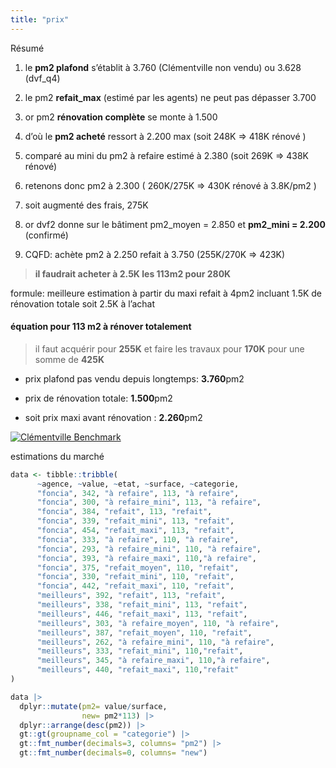 ```yaml
---
title: "prix"
---
```


Résumé

1.  le **pm2 plafond** s'établit à 3.760 (Clémentville non vendu) ou 3.628 (dvf_q4)

2.  le pm2 **refait_max** (estimé par les agents) ne peut pas dépasser 3.700

3.  or pm2 **rénovation complète** se monte à 1.500

4.  d'où le **pm2 acheté** ressort à 2.200 max (soit 248K =\> 418K rénové )

5.  comparé au mini du pm2 à refaire estimé à 2.380 (soit 269K =\> 438K rénové)

6.  retenons donc pm2 à 2.300 ( 260K/275K =\> 430K rénové à 3.8K/pm2 )

7.  soit augmenté des frais, 275K

8.  or dvf2 donne sur le bâtiment pm2_moyen = 2.850 et **pm2_mini = 2.200** (confirmé)

9.  CQFD: achète pm2 à 2.250 refait à 3.750 (255K/270K =\> 423K)

> **il faudrait acheter à 2.5K les 113m2 pour 280K**

formule: meilleure estimation à partir du maxi refait à 4pm2 incluant 1.5K de rénovation totale soit 2.5K à l'achat

#### équation pour 113 m2 à rénover totalement

> il faut acquérir pour **255K** et faire les travaux pour **170K** pour une somme de **425K**

-   prix plafond pas vendu depuis longtemps: **3.760**pm2

-   prix de rénovation totale: **1.500**pm2

-   soit prix maxi avant rénovation : **2.260**pm2

[![Clémentville Benchmark](images/appart_clementville_Screenshot.png)](https://www.lesiteimmo.com/acheter/appartement-4pieces/montpellier-34070/28976082)

estimations du marché

```r
data <- tibble::tribble(
      ~agence, ~value, ~etat, ~surface, ~categorie,
      "foncia", 342, "à refaire", 113, "à refaire",
      "foncia", 300, "à refaire_mini", 113, "à refaire",
      "foncia", 384, "refait", 113, "refait",
      "foncia", 339, "refait_mini", 113, "refait",
      "foncia", 454, "refait_maxi", 113, "refait",
      "foncia", 333, "à refaire", 110, "à refaire",
      "foncia", 293, "à refaire_mini", 110, "à refaire",
      "foncia", 393, "à refaire_maxi", 110,"à refaire",
      "foncia", 375, "refait_moyen", 110, "refait",
      "foncia", 330, "refait_mini", 110, "refait",
      "foncia", 442, "refait_maxi", 110, "refait",
      "meilleurs", 392, "refait", 113, "refait",
      "meilleurs", 338, "refait_mini", 113, "refait",
      "meilleurs", 446, "refait_maxi", 113, "refait",
      "meilleurs", 303, "à refaire_moyen", 110, "à refaire",
      "meilleurs", 387, "refait_moyen", 110, "refait",
      "meilleurs", 262, "à refaire_mini", 110, "à refaire",
      "meilleurs", 333, "refait_mini", 110,"refait",
      "meilleurs", 345, "à refaire_maxi", 110,"à refaire",
      "meilleurs", 440, "refait_maxi", 110,"refait"
) 
```

```r
data |>
  dplyr::mutate(pm2= value/surface,
                new= pm2*113) |>
  dplyr::arrange(desc(pm2)) |>
  gt::gt(groupname_col = "categorie") |>
  gt::fmt_number(decimals=3, columns= "pm2") |>
  gt::fmt_number(decimals=0, columns= "new")

```
